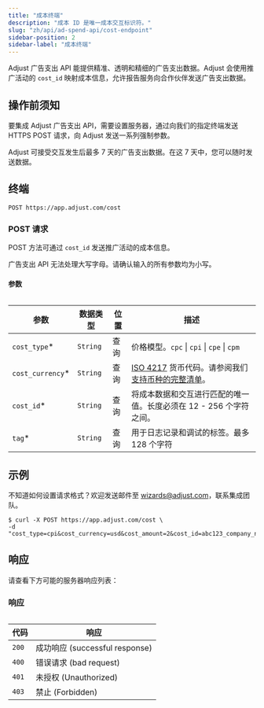 ```yaml
---
title: "成本终端"
description: "成本 ID 是唯一成本交互标识符。"
slug: "zh/api/ad-spend-api/cost-endpoint"
sidebar-position: 2
sidebar-label: "成本终端"
---
```


Adjust 广告支出 API 能提供精准、透明和精细的广告支出数据。Adjust 会使用推广活动的 `cost_id` 映射成本信息，允许报告服务向合作伙伴发送广告支出数据。

## 操作前须知

要集成 Adjust 广告支出 API，需要设置服务器，通过向我们的指定终端发送 HTTPS POST 请求，向 Adjust 发送一系列强制参数。

<Callout type="note">

Adjust 可接受交互发生后最多 7 天的广告支出数据。在这 7 天中，您可以随时发送数据。

</Callout>

## 终端

```http
POST https://app.adjust.com/cost
```

### POST 请求

POST 方法可通过 `cost_id` 发送推广活动的成本信息。

<Callout type="important">

广告支出 API 无法处理大写字母。请确认输入的所有参数均为小写。

</Callout>

#### 参数

<Table search>

| 参数              | 数据类型 | 位置 | 描述                                                                                                                                                |
| ----------------- | -------- | ---- | --------------------------------------------------------------------------------------------------------------------------------------------------- |
| `cost_type`\*     | `String` | 查询 | 价格模型。`cpc` \| `cpi` \| `cpe` \| `cpm`                                                                                                          |
| `cost_currency`\* | `String` | 查询 | [ISO 4217](https://www.iban.com/currency-codes) 货币代码。请参阅我们[支持币种的完整清单](https://help.adjust.com/zh/article/supported-currencies)。 |
| `cost_id`\*       | `String` | 查询 | 将成本数据和交互进行匹配的唯一值。长度必须在 12 \- 256 个字符之间。                                                                                 |
| `tag`\*           | `String` | 查询 | 用于日志记录和调试的标签。最多 128 个字符                                                                                                           |

</Table>

## 示例

<Callout type="tip">

不知道如何设置请求格式？欢迎发送邮件至 [wizards@adjust.com](mailto:wizards@adjust.com)，联系集成团队。

</Callout>

```console
$ curl -X POST https://app.adjust.com/cost \
-d "cost_type=cpi&cost_currency=usd&cost_amount=2&cost_id=abc123_company_name_test_1&tag=company_name_test"
```

## 响应

请查看下方可能的服务器响应列表：

<Table>

### 响应

| 代码  | 响应                             |
| ----- | -------------------------------- |
| `200` | 成功响应 \(successful response\) |
| `400` | 错误请求 \(bad request\)         |
| `401` | 未授权 \(Unauthorized\)          |
| `403` | 禁止 \(Forbidden\)               |

</Table>
